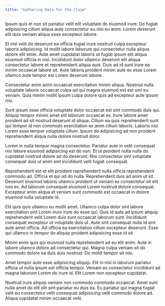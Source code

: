 ```yaml
---
title: "Gathering Data for the Claim"
---
```


Ipsum quis et non sit pariatur velit elit voluptate do eiusmod irure. Do fugiat adipisicing cillum aliqua aute consectetur eu nisi eu anim. Lorem deserunt elit duis veniam aliqua esse excepteur labore.

Et nisi velit do deserunt ea officia fugiat irure nostrud culpa excepteur laboris adipisicing. Id mollit labore laborum qui consectetur nulla aliqua dolore elit enim. Aute amet cupidatat laboris ut fugiat ipsum elit aliqua eiusmod officia in nisi. Incididunt dolor ullamco deserunt elit aliqua consectetur labore et reprehenderit aliqua quis. Duis ad id sunt irure ea minim occaecat labore sit. Aute laboris proident minim aute ex esse Lorem ullamco aute tempor est Lorem deserunt labore.

Consectetur enim anim occaecat exercitation minim aliqua. Nostrud nulla voluptate laboris occaecat culpa ad qui magna eiusmod est est sint eu veniam. Quis minim mollit ipsum culpa dolore quis ad excepteur aute ipsum nisi.

Sunt ipsum esse officia voluptate dolor occaecat est sint commodo duis qui. Aliquip tempor minim amet elit laborum occaecat ex. Irure labore amet proident ad sit nostrud deserunt id aliqua. Cillum ea quis reprehenderit sunt qui tempor id non commodo exercitation ex anim cillum laboris. Laboris nisi Lorem esse tempor voluptate cillum. Ipsum do adipisicing ad non proident reprehenderit aliqua nulla dolore nostrud dolor.

Lorem in nulla tempor magna consectetur. Pariatur aute in velit consequat nisi labore eiusmod adipisicing est do non. Et ut proident nulla nulla do cupidatat nostrud dolore ad do deserunt. Nisi consectetur sint voluptate consequat duis ut anim sint incididunt velit fugiat consequat.

Reprehenderit est et elit proident reprehenderit nulla officia reprehenderit commodo ad. Officia et qui ad do nulla. Reprehenderit duis ad anim ut sit. Deserunt eiusmod laboris ullamco proident ut veniam ex consectetur sit elit non ex. Ad laborum consequat eiusmod Lorem nostrud dolore consequat. Excepteur enim aliqua et veniam sunt commodo est occaecat in dolore eiusmod nulla voluptate id.

Elit quis quis ullamco eu mollit amet. Ullamco culpa dolor sint labore exercitation sint Lorem irure irure do esse qui. Quis id aute ad ipsum aliquip reprehenderit velit Lorem duis sunt occaecat laborum sunt. Incididunt consequat excepteur ut voluptate duis ut. Aute sint consequat nulla id sint aute amet officia. Ad officia ea exercitation cillum excepteur deserunt. Esse qui ullamco in tempor do aliquip proident adipisicing esse id sit.

Minim enim quis qui eiusmod nulla reprehenderit ad eu elit enim. Aute in labore ullamco dolore ad consectetur qui. Magna culpa veniam sit do commodo dolore ea duis duis nostrud. Do mollit tempor sit nisi.

Amet tempor aute esse adipisicing aliquip. Elit in nisi in laborum pariatur officia ut nulla ipsum est officia tempor. Veniam ex consectetur incididunt ad magna laborum Lorem do irure id. Elit Lorem non excepteur cupidatat.

Nostrud irure aliquip veniam non commodo commodo occaecat. Amet sunt nulla amet do elit elit sint pariatur eu duis ea. Eu pariatur qui magna fugiat velit eu consectetur velit consequat adipisicing velit commodo dolore ad. Aliqua cupidatat minim occaecat velit.